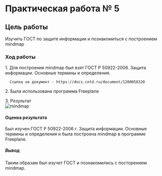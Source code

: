 # Практическая работа № 5

## Цель работы

Изучить ГОСТ по защите информации и познакомиться с построением mindmap

### Ход работы

1\. Для построения mindmap был взят ГОСТ Р 50922-2006. Защита информации. Основные термины и определения.

      Ссылка на документ - https://docs.cntd.ru/document/1200058320

2\. Была использована программа Freeplane

3\. Результат\
![mindmap](https://github.com/Ma7vey13/Mitrofanov/assets/92400475/a7c25080-6d83-4e20-ad45-42d8fa3a665e)

#### Оценка результата

Был изучен ГОСТ Р 50922-2006 г. Защита информации. Основные термины и определения и была построена mindmap в программе Freeplane.

##### Вывод

Таким образам был изучет ГОСТ и познакомились с посторением mindmap.

